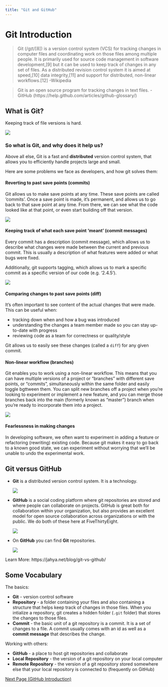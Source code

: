 ```yaml
---
title: "Git and GitHub"
---
```


# Git Introduction

> Git (/ɡɪt/[8]) is a version control system (VCS) for tracking changes in computer files and coordinating work on those files among multiple people. It is primarily used for source code management in software development,[9] but it can be used to keep track of changes in any set of files. As a distributed revision control system it is aimed at speed,[10] data integrity,[11] and support for distributed, non-linear workflows.[12]
> -Wikipedia


> Git is an open source program for tracking changes in text files.
> -GitHub (https://help.github.com/articles/github-glossary/)

## What is Git?

Keeping track of file versions is hard.

![](http://petapixel.com/assets/uploads/2015/07/psdrevisioning.jpg)

### So what is Git, and why does it help us?
Above all else, Git is a fast and **distributed** version control system, that allows you to efficiently handle projects large and small.

Here are some problems we face as developers, and how git solves them:

#### Reverting to past save points (commits)

Git allows us to make save points at any time. These save points are called 'commits'. Once a save point is made, it's permanent, and allows us to go back to that save point at any time. From there, we can see what the code looked like at that point, or even start building off that version.

![](../assets/commits1.jpg)

#### Keeping track of what each save point 'meant' (commit messages)

Every commit has a description (commit message), which allows us to describe what changes were made between the current and previous commit. This is usually a description of what features were added or what bugs were fixed.

Additionally, git supports tagging, which allows us to mark a specific commit as a specific version of our code (e.g. '2.4.5').

![](../assets/commitmessages.jpg)


#### Comparing changes to past save points (diff)

It's often important to see content of the actual changes that were made. This can be useful when:

* tracking down when and how a bug was introduced
* understanding the changes a team member made so you can stay up-to-date with progress
* reviewing code as a team for correctness or quality/style

Git allows us to easily see these changes (called a `diff`) for any given commit.

#### Non-linear workflow (branches)

Git enables you to work using a non-linear workflow. This means that you can have multiple versions of a project or "branches" with different save points, or "commits", simultaneously within the same folder and easily toggle bgttween them. You can split new branches off a project when you're looking to experiment or implement a new feature, and you can merge those branches back into the main (formerly known as "master") branch when you're ready to incorporate them into a project.

![](https://wac-cdn.atlassian.com/dam/jcr:746be214-eb99-462c-9319-04a4d2eeebfa/01.svg?cdnVersion=1386)

#### Fearlessness in making changes

In developing software, we often want to experiment in adding a feature or
refactoring (rewriting) existing code. Because git makes it easy to go back to a
known good state, we can experiment without worrying that we'll be unable to
undo the experimental work.

## Git versus GitHub

* **Git** is a distributed version control system. It is a technology.

	![](../assets/git.png)

* **GitHub** is a social coding platform where git repositories are stored and where people can collaborate on projects. GitHub is great both for collaboration within your organization, but also provides an excellent model for open source collaboration across organizations or with the public. We do both of these here at FiveThirtyEight.

	![](../assets/github.png)


* On **GitHub** you can find **Git** repositories. 

	![](../assets/git-notequal-github.png)

Learn More: https://jahya.net/blog/git-vs-github/

## Some Vocabulary

The basics:

* **Git** - version control software
* **Repository** - a folder containing your files and also containing a structure that helps keep track of changes in those files. When you intialize a repository, git creates a hidden folder (`.git` folder) that stores the changes to those files.
* **Commit** - the basic unit of a git repository is a commit. It is a set of changes to a file. A commit usually comes with an id as well as a **commit message** that describes the change.

Working with others:

* **GitHub** - a place to host git repositories and collaborate
* **Local Repository** - the version of a git repository on your local computer
* **Remote Repository** - the version of a git repository stored somewhere else that your local repository is connected to (frequently on GitHub)



[Next Page (GitHub Introduction)](/lessons/git_github/git_github.2.html)

